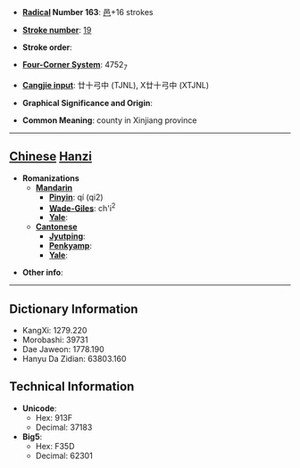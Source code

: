 * '''[[Wiktionary:Chinese radical index| Radical]] Number 163''': [[Wiktionary:Chinese radical index 邑|邑]]+16 strokes

* '''[[Wiktionary:Chinese total strokes index|Stroke number]]''': [[Wiktionary:Chinese total strokes index 19|19]]

* '''Stroke order''': 

* '''[[Wiktionary:Chinese four corner index|Four-Corner System]]''': 4752<sub>7</sub>

* '''[[Wiktionary:Chinese Cangjie index|Cangjie input]]''': 廿十弓中 (TJNL), X廿十弓中 (XTJNL)

* '''Graphical Significance and Origin''': 

* '''Common Meaning''': county in Xinjiang province

----

== [[Chinese]] [[Hanzi]] ==

* '''Romanizations'''
** '''[[Mandarin]]'''
*** '''[[Pinyin]]''': qí (qi2)
*** '''[[Wade-Giles]]''': ch'i<sup>2</sup>
*** '''[[Yale]]''': 
** '''[[Cantonese]]'''
*** '''[[Jyutping]]''':
*** '''[[Penkyamp]]''': 
*** '''[[Yale]]''': 

* '''Other info''': 

----

== Dictionary Information ==

* KangXi: 1279.220
* Morobashi: 39731
* Dae Jaweon: 1778.190
* Hanyu Da Zidian: 63803.160

== Technical Information ==

* '''Unicode''':
** Hex: 913F
** Decimal: 37183
* '''Big5''':
** Hex: F35D
** Decimal: 62301